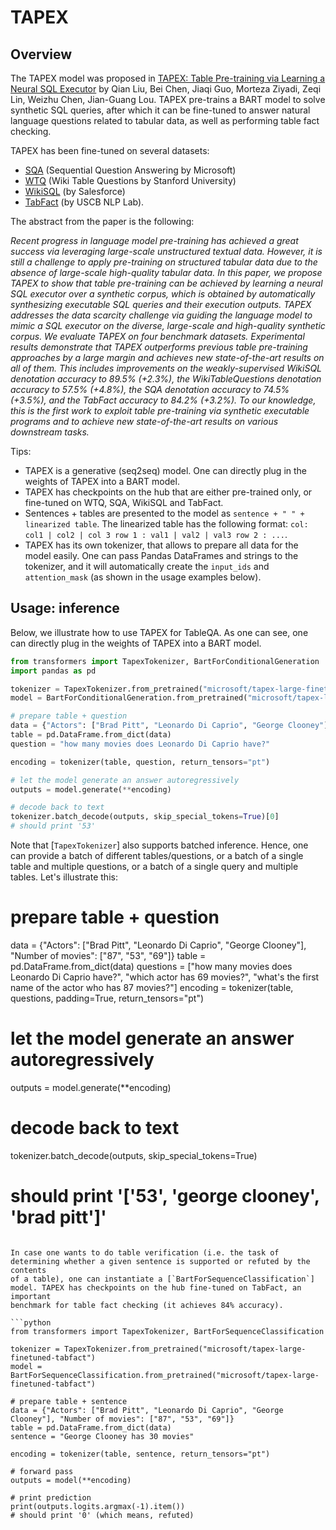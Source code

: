 <!--Copyright 2022 The HuggingFace Team. All rights reserved.

Licensed under the Apache License, Version 2.0 (the "License"); you may not use this file except in compliance with
the License. You may obtain a copy of the License at

http://www.apache.org/licenses/LICENSE-2.0

Unless required by applicable law or agreed to in writing, software distributed under the License is distributed on
an "AS IS" BASIS, WITHOUT WARRANTIES OR CONDITIONS OF ANY KIND, either express or implied. See the License for the
specific language governing permissions and limitations under the License.
-->

# TAPEX

## Overview

The TAPEX model was proposed in [TAPEX: Table Pre-training via Learning a Neural SQL Executor](https://arxiv.org/abs/2107.07653) by Qian Liu,
Bei Chen, Jiaqi Guo, Morteza Ziyadi, Zeqi Lin, Weizhu Chen, Jian-Guang Lou. TAPEX pre-trains a BART model to solve synthetic SQL queries, after
which it can be fine-tuned to answer natural language questions related to tabular data, as well as performing table fact checking. 

TAPEX has been fine-tuned on several datasets: 
- [SQA](https://www.microsoft.com/en-us/download/details.aspx?id=54253) (Sequential Question Answering by Microsoft)
- [WTQ](https://github.com/ppasupat/WikiTableQuestions) (Wiki Table Questions by Stanford University)
- [WikiSQL](https://github.com/salesforce/WikiSQL) (by Salesforce)
- [TabFact](https://tabfact.github.io/) (by USCB NLP Lab).

The abstract from the paper is the following:

*Recent progress in language model pre-training has achieved a great success via leveraging large-scale unstructured textual data. However, it is
still a challenge to apply pre-training on structured tabular data due to the absence of large-scale high-quality tabular data. In this paper, we
propose TAPEX to show that table pre-training can be achieved by learning a neural SQL executor over a synthetic corpus, which is obtained by automatically
synthesizing executable SQL queries and their execution outputs. TAPEX addresses the data scarcity challenge via guiding the language model to mimic a SQL
executor on the diverse, large-scale and high-quality synthetic corpus. We evaluate TAPEX on four benchmark datasets. Experimental results demonstrate that
TAPEX outperforms previous table pre-training approaches by a large margin and achieves new state-of-the-art results on all of them. This includes improvements
on the weakly-supervised WikiSQL denotation accuracy to 89.5% (+2.3%), the WikiTableQuestions denotation accuracy to 57.5% (+4.8%), the SQA denotation accuracy
to 74.5% (+3.5%), and the TabFact accuracy to 84.2% (+3.2%). To our knowledge, this is the first work to exploit table pre-training via synthetic executable programs
and to achieve new state-of-the-art results on various downstream tasks.*

Tips:

- TAPEX is a generative (seq2seq) model. One can directly plug in the weights of TAPEX into a BART model. 
- TAPEX has checkpoints on the hub that are either pre-trained only, or fine-tuned on WTQ, SQA, WikiSQL and TabFact.
- Sentences + tables are presented to the model as `sentence + " " + linearized table`. The linearized table has the following format: 
`col: col1 | col2 | col 3 row 1 : val1 | val2 | val3 row 2 : ...`.
- TAPEX has its own tokenizer, that allows to prepare all data for the model easily. One can pass Pandas DataFrames and strings to the tokenizer,
and it will automatically create the `input_ids` and `attention_mask` (as shown in the usage examples below). 

## Usage: inference

Below, we illustrate how to use TAPEX for TableQA. As one can see, one can directly plug in the weights of TAPEX into a BART model.

```python
from transformers import TapexTokenizer, BartForConditionalGeneration
import pandas as pd

tokenizer = TapexTokenizer.from_pretrained("microsoft/tapex-large-finetuned-wtq")
model = BartForConditionalGeneration.from_pretrained("microsoft/tapex-large-finetuned-wtq")

# prepare table + question
data = {"Actors": ["Brad Pitt", "Leonardo Di Caprio", "George Clooney"], "Number of movies": ["87", "53", "69"]}
table = pd.DataFrame.from_dict(data)
question = "how many movies does Leonardo Di Caprio have?"

encoding = tokenizer(table, question, return_tensors="pt")

# let the model generate an answer autoregressively
outputs = model.generate(**encoding)

# decode back to text
tokenizer.batch_decode(outputs, skip_special_tokens=True)[0]
# should print '53'
```

Note that [`TapexTokenizer`] also supports batched inference. Hence, one can provide a batch of different tables/questions, or a batch of a single table
and multiple questions, or a batch of a single query and multiple tables. Let's illustrate this:

# prepare table + question
data = {"Actors": ["Brad Pitt", "Leonardo Di Caprio", "George Clooney"], "Number of movies": ["87", "53", "69"]}
table = pd.DataFrame.from_dict(data)
questions = ["how many movies does Leonardo Di Caprio have?",
             "which actor has 69 movies?",
             "what's the first name of the actor who has 87 movies?"]
encoding = tokenizer(table, questions, padding=True, return_tensors="pt")

# let the model generate an answer autoregressively
outputs = model.generate(**encoding)

# decode back to text
tokenizer.batch_decode(outputs, skip_special_tokens=True)
# should print '['53', 'george clooney', 'brad pitt']'
```

In case one wants to do table verification (i.e. the task of determining whether a given sentence is supported or refuted by the contents
of a table), one can instantiate a [`BartForSequenceClassification`] model. TAPEX has checkpoints on the hub fine-tuned on TabFact, an important
benchmark for table fact checking (it achieves 84% accuracy).

```python
from transformers import TapexTokenizer, BartForSequenceClassification

tokenizer = TapexTokenizer.from_pretrained("microsoft/tapex-large-finetuned-tabfact")
model = BartForSequenceClassification.from_pretrained("microsoft/tapex-large-finetuned-tabfact")

# prepare table + sentence
data = {"Actors": ["Brad Pitt", "Leonardo Di Caprio", "George Clooney"], "Number of movies": ["87", "53", "69"]}
table = pd.DataFrame.from_dict(data)
sentence = "George Clooney has 30 movies"

encoding = tokenizer(table, sentence, return_tensors="pt")

# forward pass
outputs = model(**encoding)

# print prediction
print(outputs.logits.argmax(-1).item())
# should print '0' (which means, refuted)
```